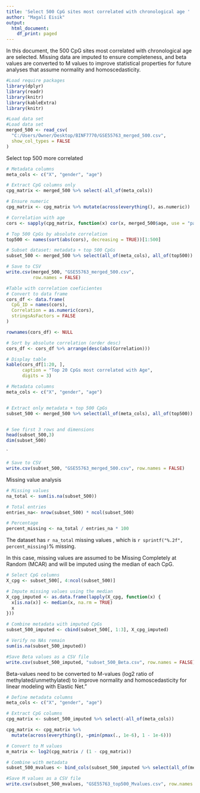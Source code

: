 ---
title: 'Select 500 CpG sites most correlated with chronological age '
author: "Magalí Eisik"
output:
  html_document:
    df_print: paged
---


In this document, the 500 CpG sites most correlated with chronological age are selected. Missing data are imputed to ensure completeness, and beta values are converted to M values to improve statistical properties for future analyses that assume normality and homoscedasticity.


```{r warning=FALSE,message=FALSE}
#Load require packages
library(dplyr)    
library(readr)    
library(knitr)    
library(kableExtra)
library(knitr)

```



```{r echo=FALSE}
#Load data set
#Load data set
merged_500 <- read_csv(
  "C:/Users/Owner/Desktop/BINF7770/GSE55763_merged_500.csv",
  show_col_types = FALSE
)

```


Select top 500 more correlated


```{r}
# Metadata columns
meta_cols <- c("X", "gender", "age")

# Extract CpG columns only
cpg_matrix <- merged_500 %>% select(-all_of(meta_cols))

# Ensure numeric
cpg_matrix <- cpg_matrix %>% mutate(across(everything(), as.numeric))

# Correlation with age
cors <- sapply(cpg_matrix, function(x) cor(x, merged_500$age, use = "pairwise.complete.obs"))

# Top 500 CpGs by absolute correlation
top500 <- names(sort(abs(cors), decreasing = TRUE))[1:500]

# Subset dataset: metadata + top 500 CpGs
subset_500 <- merged_500 %>% select(all_of(meta_cols), all_of(top500))

# Save to CSV
write.csv(merged_500, "GSE55763_merged_500.csv", 
          row.names = FALSE)
```



```{r}
#Table with correlation coeficientes
# Convert to data frame
cors_df <- data.frame(
  CpG_ID = names(cors),
  Correlation = as.numeric(cors),
  stringsAsFactors = FALSE
)

rownames(cors_df) <- NULL

# Sort by absolute correlation (order desc)
cors_df <- cors_df %>% arrange(desc(abs(Correlation)))

# Display table
kable(cors_df[1:20, ],
      caption = "Top 20 CpGs most correlated with Age",
      digits = 3)
```



```{r}
# Metadata columns
meta_cols <- c("X", "gender", "age")


# Extract only metadata + top 500 CpGs
subset_500 <- merged_500 %>% select(all_of(meta_cols), all_of(top500))


# See first 3 rows and dimensions
head(subset_500,3)
dim(subset_500)
```


`
```{r}

# Save to CSV
write.csv(subset_500, "GSE55763_merged_500.csv", row.names = FALSE)
```


Missing value analysis

```{r}
# Missing values
na_total <- sum(is.na(subset_500))

# Total entries
entries_na<- nrow(subset_500) * ncol(subset_500)

# Percentage
percent_missing <- na_total / entries_na * 100

```

The dataset has `r na_total` missing values , which is `r sprintf("%.2f", percent_missing)`% missing.

In this case, missing values are assumed to be Missing Completely at Random (MCAR) and will be imputed using the median of each CpG.

```{r}
# Select CpG columns
X_cpg <- subset_500[, 4:ncol(subset_500)]

# Impute missing values using the median
X_cpg_imputed <- as.data.frame(lapply(X_cpg, function(x) {
  x[is.na(x)] <- median(x, na.rm = TRUE)
  x
}))

# Combine metadata with imputed CpGs
subset_500_imputed <- cbind(subset_500[, 1:3], X_cpg_imputed)

# Verify no NAs remain
sum(is.na(subset_500_imputed))
```

```{r}
#Save Beta values as a CSV file
write.csv(subset_500_imputed, "subset_500_Beta.csv", row.names = FALSE)
```




Beta-values need to be converted to M-values (log2 ratio of methylated/unmethylated) to improve normality and homoscedasticity for linear modeling with Elastic Net.”




```{r}
# Define metadata columns
meta_cols <- c("X", "gender", "age")  

# Extract CpG columns
cpg_matrix <- subset_500_imputed %>% select(-all_of(meta_cols))

cpg_matrix <- cpg_matrix %>%
  mutate(across(everything(), ~pmin(pmax(., 1e-6), 1 - 1e-6)))

# Convert to M values
m_matrix <- log2(cpg_matrix / (1 - cpg_matrix))

# Combine with metadata
subset_500_mvalues <- bind_cols(subset_500_imputed %>% select(all_of(meta_cols)), m_matrix)
```


```{r}
#Save M values as a CSV file
write.csv(subset_500_mvalues, "GSE55763_top500_Mvalues.csv", row.names = FALSE)
```

